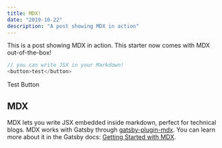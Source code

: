 ```yaml
---
title: MDX!
date: "2019-10-22"
description: "A post showing MDX in action"
---
```


This is a post showing MDX in action. This starter now comes with MDX out-of-the-box!

```js
// you can write JSX in your Markdown!
<button>test</button>
```

<AlertButton>Test Button</AlertButton>

## MDX

MDX lets you write JSX embedded inside markdown, perfect for technical blogs. MDX works with Gatsby through [gatsby-plugin-mdx](https://www.gatsbyjs.org/packages/gatsby-plugin-mdx/). You can learn more about it in the Gatsby docs: [Getting Started with MDX](https://www.gatsbyjs.org/docs/mdx/getting-started/).
